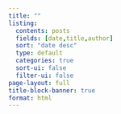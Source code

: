 ```yaml
---
title: ""
listing:
  contents: posts
  fields: [date,title,author]
  sort: "date desc"
  type: default
  categories: true
  sort-ui: false
  filter-ui: false
page-layout: full
title-block-banner: true
format: html
---
```

